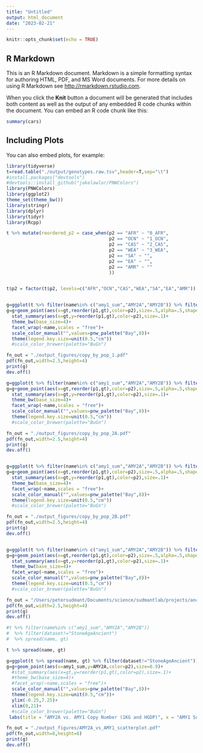 ```yaml
---
title: "Untitled"
output: html_document
date: "2023-02-21"
---
```


```r
knitr::opts_chunk$set(echo = TRUE)
```

## R Markdown

This is an R Markdown document. Markdown is a simple formatting syntax for authoring HTML, PDF, and MS Word documents. For more details on using R Markdown see <http://rmarkdown.rstudio.com>.

When you click the **Knit** button a document will be generated that includes both content as well as the output of any embedded R code chunks within the document. You can embed an R code chunk like this:

```r
summary(cars)
```

## Including Plots

You can also embed plots, for example:

```r
library(tidyverse)
t=read.table("./output/genotypes.raw.tsv",header=T,sep="\t")
#install.packages("devtools") 
#devtools::install_github("jakelawlor/PNWColors") 
library(PNWColors)
library(ggplot2)
theme_set(theme_bw())
library(stringr)
library(dplyr)
library(tidyr)
library(Rcpp)

```

```r

t %>% mutate(reordered_p2 = case_when(p2 == "AFR" ~ "0_AFR",
                                      p2 == "OCN" ~ "1_OCN",
                                      p2 == "CAS" ~ "2_CAS",
                                      p2 == "WEA" ~ "3_WEA",
                                      p2 == "SA" ~ "",
                                      p2 == "EA" ~ "",
                                      p2 == "AMR" ~ ""
                                      ))


t$p2 = factor(t$p2, levels=c("AFR","OCN","CAS","WEA","SA","EA","AMR"))



```


```r





g=ggplot(t %>% filter(name%in% c("amy1_sum","AMY2A","AMY2B")) %>% filter(dataset!="StoneAgeAncient") %>% filter(name == "amy1_sum"))
g=g+geom_point(aes(x=gt,reorder(p1,gt),color=p2),size=.5,alpha=.5,shape="|")+
  stat_summary(aes(x=gt,y=reorder(p1,gt),color=p2),size=.1)+
  theme_bw(base_size=4)+
  facet_wrap(~name,scales = "free")+
  scale_color_manual("",values=pnw_palette("Bay",8))+
  theme(legend.key.size=unit(0.5,"cm"))
  #scale_color_brewer(palette="BuGn")

fn_out = "./output_figures/copy_by_pop_1.pdf"
pdf(fn_out,width=2.5,height=4)
print(g)
dev.off()

g=ggplot(t %>% filter(name%in% c("amy1_sum","AMY2A","AMY2B")) %>% filter(dataset!="StoneAgeAncient") %>% filter(name == "AMY2A"))
g=g+geom_point(aes(x=gt,reorder(p1,gt),color=p2),size=.5,alpha=.5,shape="|")+
  stat_summary(aes(x=gt,y=reorder(p1,gt),color=p2),size=.1)+
  theme_bw(base_size=4)+
  facet_wrap(~name,scales = "free")+
  scale_color_manual("",values=pnw_palette("Bay",8))+
  theme(legend.key.size=unit(0.5,"cm"))
  #scale_color_brewer(palette="BuGn")

fn_out = "./output_figures/copy_by_pop_2A.pdf"
pdf(fn_out,width=2.5,height=4)
print(g)
dev.off()


g=ggplot(t %>% filter(name%in% c("amy1_sum","AMY2A","AMY2B")) %>% filter(dataset!="StoneAgeAncient") %>% filter(name == "AMY2B"))
g=g+geom_point(aes(x=gt,reorder(p1,gt),color=p2),size=.5,alpha=.5,shape="|")+
  stat_summary(aes(x=gt,y=reorder(p1,gt),color=p2),size=.1)+
  theme_bw(base_size=4)+
  facet_wrap(~name,scales = "free")+
  scale_color_manual("",values=pnw_palette("Bay",8))+
  theme(legend.key.size=unit(0.5,"cm"))
  #scale_color_brewer(palette="BuGn")

fn_out = "./output_figures/copy_by_pop_2B.pdf"
pdf(fn_out,width=2.5,height=4)
print(g)
dev.off()



```
```r

g=ggplot(t %>% filter(name%in% c("amy1_sum","AMY2A","AMY2B")) %>% filter(dataset!="StoneAgeAncient") %>% filter(name == "AMY2B"))
g=g+geom_point(aes(x=gt,reorder(p1,gt),color=p2),size=.5,alpha=.5,shape="|")+
  stat_summary(aes(x=gt,y=reorder(p1,gt),color=p2),size=.1)+
  theme_bw(base_size=4)+
  facet_wrap(~name,scales = "free")+
  scale_color_manual("",values=pnw_palette("Bay",8))+
  theme(legend.key.size=unit(0.5,"cm"))
  #scale_color_brewer(palette="BuGn")

fn_out = "/Users/petersudmant/Documents/science/sudmantlab/projects/ancient_DNA/amylase/amylase_diversity_project/read_depth_genotyping/genotyping/output_figures/copy_by_pop_2B.pdf"
pdf(fn_out,width=2.5,height=4)
print(g)
dev.off()

```

```r
#t %>% filter(name%in% c("amy1_sum","AMY2A","AMY2B")) 
#  %>% filter(dataset!="StoneAgeAncient")
#  %>% spread(name, gt)

t %>% spread(name, gt)


```

```r
g=ggplot(t %>% spread(name, gt) %>% filter(dataset!="StoneAgeAncient"))
g=g+geom_point(aes(x=amy1_sum,y=AMY2A,color=p2),size=0.9)+
  #stat_summary(aes(x=gt,y=reorder(p1,gt),color=p2),size=.1)+
  #theme_bw(base_size=4)+
  #facet_wrap(~name,scales = "free")+
  scale_color_manual("",values=pnw_palette("Bay",8))+
  theme(legend.key.size=unit(0.5,"cm"))+
  ylim(-0.25,7.25)+
  xlim(0,21)+
  #scale_color_brewer(palette="BuGn")
 labs(title = "AMY2A vs. AMY1 Copy Number (1KG and HGDP)", x = "AMY1 Summed Copy Number", y = "AMY2A Copy Number")

fn_out = "./output_figures/AMY2A_vs_AMY1_scatterplot.pdf"
pdf(fn_out,width=8,height=6)
print(g)
dev.off()




```















